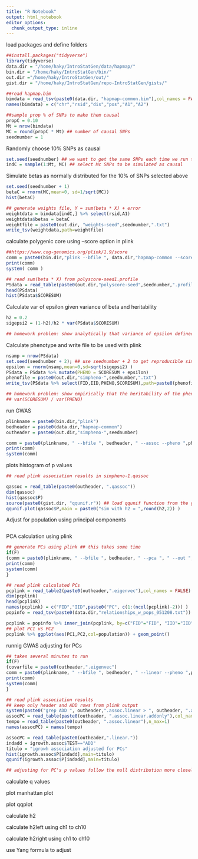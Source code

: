 ```yaml
---
title: "R Notebook"
output: html_notebook
editor_options: 
  chunk_output_type: inline
---
```



load packages and define folders
```r
##install.packages("tidyverse")
library(tidyverse)
data.dir = "/home/haky/IntroStatGen/data/hapmap/"
bin.dir = "/home/haky/IntroStatGen/bin/"
out.dir ="/home/haky/IntroStatGen/out/"
gist.dir = "/home/haky/IntroStatGen/repo-IntroStatGen/gists/"
```



```r
##read hapmap.bim
bimdata = read_tsv(paste0(data.dir, "hapmap-common.bim"),col_names = FALSE)
names(bimdata) = c("chr","rsid","dis","pos","A1","A2")

##sample prop % of SNPs to make them causal
propC = 0.10
Mt = nrow(bimdata)
MC = round(propC * Mt) ## number of causal SNPs
seednumber = 1

```


Randomly choose 10% SNPs as causal
```r
set.seed(seednumber) ## we want to get the same SNPs each time we run this
indC = sample(1:Mt, MC) ## select Mc SNPs to be simulated as causal

```

Simulate betas as normally distributed for the 10% of SNPs selected above
```r

set.seed(seednumber + 1)
betaC = rnorm(MC,mean=0, sd=1/sqrt(MC))
hist(betaC)

## generate weights file, Y = sum(beta * X) + error
weightdata = bimdata[indC,] %>% select(rsid,A1) 
weightdata$betas = betaC
weightfile = paste0(out.dir, "weights-seed",seednumber,".txt")
write_tsv(weightdata,path=weightfile)

```

calculate polygenic core using --score option in plink
```r

##https://www.cog-genomics.org/plink/1.9/score
comm = paste0(bin.dir,"plink --bfile ", data.dir,"hapmap-common --score ", weightfile, " header sum --out ", out.dir,"polyscore-seed",seednumber)
print(comm)
system( comm )

## read sum(beta * X) from polyscore-seed1.profile
PSdata = read_table(paste0(out.dir,"polyscore-seed",seednumber,".profile"))
head(PSdata)
hist(PSdata$SCORESUM)
```

Calculate var of epsilon given variance of beta and heritability
```r

h2 = 0.2
sigepsi2 = (1-h2)/h2 * var(PSdata$SCORESUM)

## homework problem: show analytically that variance of epsilon defined above leads to the heritability h2. 

```


Calculate phenotype and write file to be used with plink
```r

nsamp = nrow(PSdata)
set.seed(seednumber + 2); ## use seednumber + 2 to get reproducible simulations
epsilon = rnorm(nsamp,mean=0,sd=sqrt(sigepsi2) ) 
PSdata = PSdata %>% mutate(PHENO = SCORESUM + epsilon)
phenofile = paste0(out.dir,"simpheno-",seednumber,".txt")
write_tsv(PSdata %>% select(FID,IID,PHENO,SCORESUM),path=paste0(phenofile))

## homework problem: show empirically that the heritability of the phenotype is = h2
## var(SCORESUM) / var(PHENO) 

```

run GWAS
```r
plinkname = paste0(bin.dir,"plink")
bedheader = paste0(data.dir,"hapmap-common")
outheader = paste0(out.dir,"simpheno-",seednumber)

comm = paste0(plinkname, " --bfile ", bedheader, " --assoc --pheno ",phenofile, " --pheno-name PHENO ", " --out ", outheader)
print(comm)
system(comm)
```


plots histogram of p values
```r

## read plink association results in simpheno-1.qassoc

qassoc = read_table(paste0(outheader, ".qassoc"))
dim(qassoc)
hist(qassoc$P)
source(paste0(gist.dir, "qqunif.r")) ## load qqunif function from the gist folder
qqunif.plot(qassoc$P,main = paste0("sim with h2 = ",round(h2,2)) )


```


Adjust for population using principal components
```r



```



PCA calculation using plink
```r
## generate PCs using plink ## this takes some time
if(F)
{comm = paste0(plinkname, " --bfile ", bedheader, " --pca ", " --out ", outheader)
print(comm)
system(comm)
}

## read plink calculated PCs
pcplink = read_table2(paste0(outheader,".eigenvec"),col_names = FALSE)
dim(pcplink)
head(pcplink)
names(pcplink) = c("FID","IID",paste0("PC", c(1:(ncol(pcplink)-2))) )
popinfo = read_tsv(paste0(data.dir,"relationships_w_pops_051208.txt"))

pcplink = popinfo %>% inner_join(pcplink, by=c("FID"="FID", "IID"="IID"))
## plot PC1 vs PC2
pcplink %>% ggplot(aes(PC1,PC2,col=population)) + geom_point()

```

runnig GWAS adjusting for PCs
```r

## takes several minutes to run
if(F)
{covarfile = paste0(outheader,".eigenvec")
comm = paste0(plinkname, " --bfile ", bedheader, " --linear --pheno ",phenofile, " --pheno-name PHENO --covar ", covarfile, " --covar-number 3-7", " --out ", outheader)
print(comm)
system(comm)
}

## read plink association results
## keep only header and ADD rows from plink output 
system(paste0("grep ADD ", outheader,".assoc.linear > ", outheader, ".assoc.linear.addonly") )
assocPC = read_table(paste0(outheader, ".assoc.linear.addonly"),col_names=FALSE)
tempo = read_table(paste0(outheader, ".assoc.linear"),n_max=1)
names(assocPC) = names(tempo)

assocPC = read_table(paste0(outheader,".linear."))
indadd = igrowth.assoc$TEST=="ADD"
titulo = "igrowh association adjusted for PCs"
hist(igrowth.assoc$P[indadd],main=titulo)
qqunif(igrowth.assoc$P[indadd],main=titulo)

## adjusting for PC's p values follow the null distribution more closely.

```



calculate q values

plot manhattan plot


plot qqplot

calculate h2

calculate h2left using ch1 to ch10 

calculate h2right using ch1 to ch10 

use Yang formula to adjust